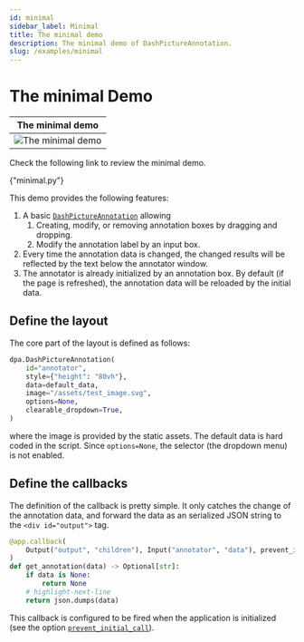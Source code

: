 ```yaml
---
id: minimal
sidebar_label: Minimal
title: The minimal demo
description: The minimal demo of DashPictureAnnotation.
slug: /examples/minimal
---
```





# The minimal Demo

<div className="float-right indark-inv">

|                   The minimal demo                   |
| :--------------------------------------------------: |
| ![The minimal demo](/img/examples/demo-minimal.webp) |

</div>

Check the following link to review the minimal demo.

<p>
  <DarkButton to={demoURL("minimal.py")} icon={mdiLanguagePython}>
    {"minimal.py"}
  </DarkButton>
</p>

This demo provides the following features:

1. A basic [`DashPictureAnnotation`](../../apis/DashPictureAnnotation.mdx) allowing
   1. Creating, modify, or removing annotation boxes by dragging and dropping.
   2. Modify the annotation label by an input box.
2. Every time the annotation data is changed, the changed results will be reflected
   by the text below the annotator window.
3. The annotator is already initialized by an annotation box. By default
   (if the page is refreshed), the annotation data will be reloaded by the initial
   data.

## Define the layout

The core part of the layout is defined as follows:

```python
dpa.DashPictureAnnotation(
    id="annotator",
    style={"height": "80vh"},
    data=default_data,
    image="/assets/test_image.svg",
    options=None,
    clearable_dropdown=True,
)
```

where the image is provided by the static assets. The default data is hard coded in
the script. Since `options=None`, the selector (the dropdown menu) is not enabled.

## Define the callbacks

The definition of the callback is pretty simple. It only catches the change of the
annotation data, and forward the data as an serialized JSON string to the
`<div id="output">` tag.

```python showLineNumbers
@app.callback(
    Output("output", "children"), Input("annotator", "data"), prevent_initial_call=False
)
def get_annotation(data) -> Optional[str]:
    if data is None:
        return None
    # highlight-next-line
    return json.dumps(data)
```

This callback is configured to be fired when the application is initialized (see the
option [`prevent_initial_call`<IconExternalLink/>][link-prevent-initial-call]).

[link-prevent-initial-call]: https://dash.plotly.com/advanced-callbacks#prevent-callback-execution-upon-initial-component-render
